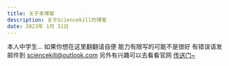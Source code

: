 ```yaml
---
title: 关于本博客
description: 关于Sciencekill的博客
date: 2023年 1月 31日
---
```


本人中学生...
如果你想在这里翻翻请自便
能力有限写的可能不是很好
有错误请发邮件到 sciencekill@outlook.com
另外有兴趣可以去看看官网 [传送门~](https://sciencekill.netlify.app)